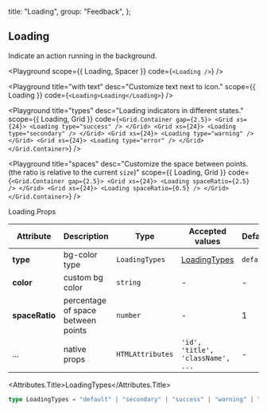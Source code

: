 
  title: "Loading",
  group: "Feedback",
};

## Loading

Indicate an action running in the background.

<Playground
  scope={{ Loading, Spacer }}
  code={`
<Loading />
`}
/>

<Playground
  title="with text"
  desc="Customize text next to icon."
  scope={{ Loading }}
  code={`
<Loading>Loading</Loading>
`}
/>

<Playground
  title="types"
  desc="Loading indicators in different states."
  scope={{ Loading, Grid }}
  code={`
<Grid.Container gap={2.5}>
  <Grid xs={24}>
    <Loading type="success" />
  </Grid>
  <Grid xs={24}>
    <Loading type="secondary" />
  </Grid>
  <Grid xs={24}>
    <Loading type="warning" />
  </Grid>
   <Grid xs={24}>
    <Loading type="error" />
  </Grid>
</Grid.Container>
`}
/>

<Playground
  title="spaces"
  desc="Customize the space between points. (the ratio is relative to the current `size`)"
  scope={{ Loading, Grid }}
  code={`
<Grid.Container gap={2.5}>
  <Grid xs={24}>
    <Loading spaceRatio={2.5} />
  </Grid>
  <Grid xs={24}>
    <Loading spaceRatio={0.5} />
  </Grid>
</Grid.Container>
`}
/>

<Attributes edit="/pages/en-us/components/loading.mdx">
<Attributes.Title>Loading.Props</Attributes.Title>

| Attribute      | Description                        | Type             | Accepted values                   | Default   |
| -------------- | ---------------------------------- | ---------------- | --------------------------------- | --------- |
| **type**       | bg-color type                      | `LoadingTypes`   | [LoadingTypes](#loadingtypes)     | `default` |
| **color**      | custom bg color                    | `string`         | -                                 | -         |
| **spaceRatio** | percentage of space between points | `number`         | -                                 | 1         |
| ...            | native props                       | `HTMLAttributes` | `'id', 'title', 'className', ...` | -         |

<Attributes.Title>LoadingTypes</Attributes.Title>

```ts
type LoadingTypes = "default" | "secondary" | "success" | "warning" | "error";
```

</Attributes>

